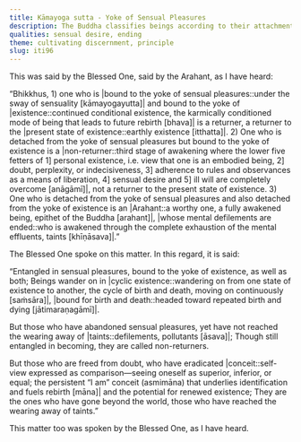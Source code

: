 ```yaml
---
title: Kāmayoga sutta - Yoke of Sensual Pleasures
description: The Buddha classifies beings according to their attachment or detachment from sensual pleasures and conditioned existence. Those entangled in both are returners; those detached from sensual pleasures but still bound to existence are non-returners; and those freed from both are arahants who have ended the taints.
qualities: sensual desire, ending
theme: cultivating discernment, principle
slug: iti96
---
```


This was said by the Blessed One, said by the Arahant, as I have heard:

“Bhikkhus, 1) one who is |bound to the yoke of sensual pleasures::under the sway of sensuality [kāmayogayutta]| and bound to the yoke of |existence::continued conditional existence, the karmically conditioned mode of being that leads to future rebirth [bhava]| is a returner, a returner to the |present state of existence::earthly existence [itthatta]|. 2) One who is detached from the yoke of sensual pleasures but bound to the yoke of existence is a |non-returner::third stage of awakening where the lower five fetters of 1] personal existence, i.e. view that one is an embodied being, 2] doubt, perplexity, or indecisiveness, 3] adherence to rules and observances as a means of liberation, 4] sensual desire and 5] ill will are completely overcome [anāgāmī]|, not a returner to the present state of existence. 3) One who is detached from the yoke of sensual pleasures and also detached from the yoke of existence is an |Arahant::a worthy one, a fully awakened being, epithet of the Buddha [arahant]|, |whose mental defilements are ended::who is awakened through the complete exhaustion of the mental effluents, taints [khīṇāsava]|.”

The Blessed One spoke on this matter. In this regard, it is said:

“Entangled in sensual pleasures,
bound to the yoke of existence, as well as both;
Beings wander on in |cyclic existence::wandering on from one state of existence to another, the cycle of birth and death, moving on continuously [saṁsāra]|,
|bound for birth and death::headed toward repeated birth and dying [jātimaraṇagāmī]|.

But those who have abandoned sensual pleasures,
yet have not reached the wearing away of |taints::defilements, pollutants [āsava]|;
Though still entangled in becoming,
they are called non-returners.

But those who are freed from doubt,
who have eradicated |conceit::self-view expressed as comparison—seeing oneself as superior, inferior, or equal; the persistent “I am” conceit (asmimāna) that underlies identification and fuels rebirth [māna]| and the potential for renewed existence;
They are the ones who have gone beyond the world,
those who have reached the wearing away of taints.”

This matter too was spoken by the Blessed One, as I have heard.